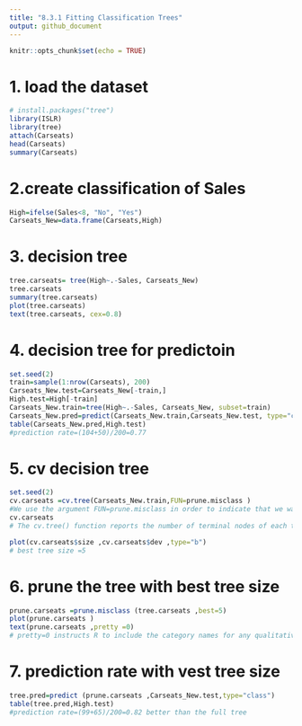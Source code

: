 ```yaml
---
title: "8.3.1 Fitting Classification Trees"
output: github_document
---
```


```r
knitr::opts_chunk$set(echo = TRUE)
```

# 1. load the dataset
```R
# install.packages("tree")
library(ISLR)
library(tree)
attach(Carseats)
head(Carseats)
summary(Carseats)
```
# 2.create classification of Sales
```R
High=ifelse(Sales<8, "No", "Yes")
Carseats_New=data.frame(Carseats,High)
```

# 3. decision tree
```R
tree.carseats= tree(High~.-Sales, Carseats_New)
tree.carseats
summary(tree.carseats)
plot(tree.carseats)
text(tree.carseats, cex=0.8)
```

# 4. decision tree for predictoin
```R
set.seed(2)
train=sample(1:nrow(Carseats), 200)
Carseats_New.test=Carseats_New[-train,]
High.test=High[-train]
Carseats_New.train=tree(High~.-Sales, Carseats_New, subset=train)
Carseats_New.pred=predict(Carseats_New.train,Carseats_New.test, type="class")
table(Carseats_New.pred,High.test)
#prediction rate=(104+50)/200=0.77
```

# 5. cv decision tree
```R
set.seed(2)
cv.carseats =cv.tree(Carseats_New.train,FUN=prune.misclass ) 
#We use the argument FUN=prune.misclass in order to indicate that we want the classification error rate to guide the cross-validation and pruning process, rather than the default for the cv.tree() function, which is deviance.
cv.carseats
# The cv.tree() function reports the number of terminal nodes of each tree considered (size) as well as the corresponding error rate and the value of the cost-complexity parameter used (k, which corresponds to lamda in (8.4)).

plot(cv.carseats$size ,cv.carseats$dev ,type="b")
# best tree size =5
```

# 6. prune the tree with best tree size
```R
prune.carseats =prune.misclass (tree.carseats ,best=5)
plot(prune.carseats )
text(prune.carseats ,pretty =0)
# pretty=0 instructs R to include the category names for any qualitative predictors
```

# 7. prediction rate with vest tree size
```R
tree.pred=predict (prune.carseats ,Carseats_New.test,type="class")
table(tree.pred,High.test)
#prediction rate=(99+65)/200=0.82 better than the full tree
```
